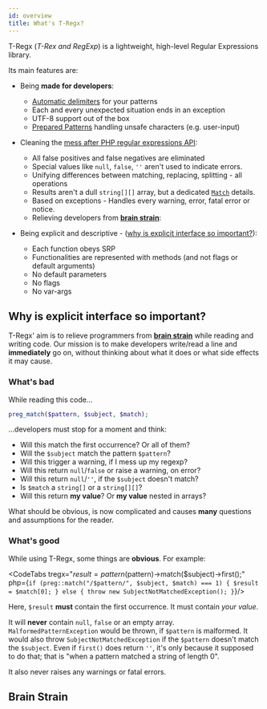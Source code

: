 ```yaml
---
id: overview
title: What's T-Regx?
---
```


T-Regx (_T-Rex and RegExp_) is a lightweight, high-level Regular Expressions library.

Its main features are:

- Being **made for developers**:

  - [Automatic delimiters](delimiters.mdx) for your patterns
  - Each and every unexpected situation ends in an exception
  - UTF-8 support out of the box
  - [Prepared Patterns](prepared-patterns.md) handling unsafe characters (e.g. user-input)

- Cleaning the [mess after PHP regular expressions API](whats-the-point.md):

  - All false positives and false negatives are eliminated
  - Special values like `null`, `false`, `''` aren't used to indicate errors.
  - Unifying differences between matching, replacing, splitting - all operations
  - Results aren't a dull `string[][]` array, but a dedicated [`Match`](match-details.md) details.
  - Based on exceptions - Handles every warning, error, fatal error or notice.
  - Relieving developers from [**brain strain**]:

- Being explicit and descriptive - ([why is explicit interface so important?](#why-is-explicit-interface-so-important)):
  - Each function obeys SRP
  - Functionalities are represented with methods (and not flags or default arguments)
  - No default parameters
  - No flags
  - No var-args

## Why is explicit interface so important?

T-Regx' aim is to relieve programmers from [**brain strain**] while reading and writing code.
Our mission is to make developers write/read a line and **immediately** go on, without thinking about what it does or
what side effects it may cause.

### What's bad

While reading this code...

```php
preg_match($pattern, $subject, $match);
```

...developers must stop for a moment and think:

- Will this match the first occurrence? Or all of them?
- Will the `$subject` match the pattern `$pattern`?
- Will this trigger a warning, if I mess up my regexp?
- Will this return `null`/`false` or raise a warning, on error?
- Will this return `null`/`''`, if the `$subject` doesn't match?
- Is `$match` a `string[]` or a `string[][]`?
- Will this return **my value**? Or **my value** nested in arrays?

What should be obvious, is now complicated and causes **many** questions and assumptions for the reader.

### What's good

While using T-Regx, some things are **obvious**. For example:



<CodeTabs
    tregx="$result = pattern($pattern)->match($subject)->first();"
    php={`if (preg::match("/$pattern/", $subject, $match) === 1) {
    $result = $match[0];
} else {
    throw new SubjectNotMatchedException();
}`}/>

<!--T-Regx:{mock($subject)}-->
<!--T-Regx:{mockPattern($pattern)}-->
<!--T-Regx:{return($result)}-->
<!--PHP:{mock($subject)}-->
<!--PHP:{mockPattern($pattern)}-->
<!--PHP:{return($result)}-->

Here, `$result` **must** contain the first occurrence. It must contain _your value_.

It will **never** contain `null`, `false` or an empty array. `MalformedPatternException` would be thrown, if `$pattern`
is malformed. It would also throw `SubjectNotMatchedException` if the `$pattern` doesn't match the `$subject`.
Even if `first()` does return `''`, it's only because it supposed to do that; that is "when a pattern matched
a string of length 0".

It also never raises any warnings or fatal errors.

## Brain Strain

[**brain strain**]: #brain-strain
